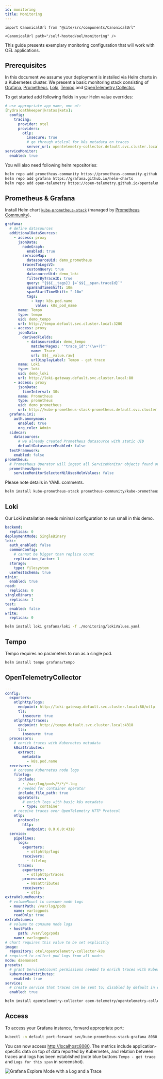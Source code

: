 ```yaml
---
id: monitoring
title: Monitoring
---
```


```mdx-code-block
import CanonicalUrl from "@site/src/components/CanonicalUrl"

<CanonicalUrl path="/self-hosted/oel/monitoring" />
```

This guide presents exemplary monitoring configuration that will work with OEL applications.

## Prerequisites

In this document we assume your deployment is installed via Helm charts in a Kubernetes cluster. We present a basic monitoring
stack consisting of [Grafana](https://grafana.com/oss/grafana/), [Prometheus](https://prometheus.io/),
[Loki](https://grafana.com/oss/loki/), [Tempo](https://grafana.com/oss/tempo/) and
[OpenTelemetry Collector.](https://opentelemetry.io/docs/collector/)

To get started add following fields in your Helm value overrides:

```yaml
# use appropriate app name, one of:
[hydra|oathkeeper|kratos|keto]:
  config:
    tracing:
      provider: otel
      providers:
        otlp:
          insecure: true
          # go through otelcol for k8s metadata on traces
          server_url: opentelemetry-collector.default.svc.cluster.local:4318
serviceMonitor:
  enabled: true
```

You will also need following helm repositories:

```bash
helm repo add prometheus-community https://prometheus-community.github.io/helm-charts
helm repo add grafana https://grafana.github.io/helm-charts
helm repo add open-telemetry https://open-telemetry.github.io/opentelemetry-helm-charts
```

## Prometheus & Grafana

Install Helm chart
[`kube-prometheus-stack`](https://github.com/prometheus-community/helm-charts/tree/main/charts/kube-prometheus-stack) (managed by
[Prometheus Community](https://prometheus.io/community/)).

```yaml
grafana:
  # define datasources
  additionalDataSources:
    - access: proxy
      jsonData:
        nodeGraph:
          enabled: true
        serviceMap:
          datasourceUid: demo_prometheus
        tracesToLogsV2:
          customQuery: true
          datasourceUid: demo_loki
          filterByTraceID: true
          query: "{$${__tags}} |=`$${__span.traceId}`"
          spanEndTimeShift: 10m
          spanStartTimeShift: "-10m"
          tags:
            - key: k8s.pod.name
              value: k8s_pod_name
      name: Tempo
      type: tempo
      uid: demo_tempo
      url: http://tempo.default.svc.cluster.local:3200
    - access: proxy
      jsonData:
        derivedFields:
          - datasourceUid: demo_tempo
            matcherRegex: '"trace_id":"(\w+?)"'
            name: Trace
            url: $${__value.raw}
            urlDisplayLabel: Tempo - get trace
      name: Loki
      type: loki
      uid: demo_loki
      url: http://loki-gateway.default.svc.cluster.local:80
    - access: proxy
      jsonData:
        timeInterval: 30s
      name: Prometheus
      type: prometheus
      uid: demo_prometheus
      url: http://kube-prometheus-stack-prometheus.default.svc.cluster.local:9090
  grafana.ini:
    auth.anonymous:
      enabled: true
      org_role: Admin
  sidecar:
    datasources:
      # we already created Prometheus datasource with static UID
      defaultDatasourceEnabled: false
  testFramework:
    enabled: false
prometheus:
  # Prometheus Operator will ingest all ServiceMonitor objects found on cluster
  prometheusSpec:
    serviceMonitorSelectorNilUsesHelmValues: false
```

Please note details in YAML comments.

```bash
helm install kube-prometheus-stack prometheus-community/kube-prometheus-stack -f ./monitoring/prometheusValues.yaml
```

## Loki

Our Loki installation needs minimal configuration to run small in this demo.

```yaml
backend:
  replicas: 0
deploymentMode: SingleBinary
loki:
  auth_enabled: false
  commonConfig:
    # cannot be bigger than replica count
    replication_factor: 1
  storage:
    type: filesystem
  useTestSchema: true
minio:
  enabled: true
read:
  replicas: 0
singleBinary:
  replicas: 1
test:
  enabled: false
write:
  replicas: 0
```

```bash
helm install loki grafana/loki -f ./monitoring/lokiValues.yaml
```

## Tempo

Tempo requires no parameters to run as a single pod.

```bash
helm install tempo grafana/tempo
```

## OpenTelemetryCollector

```yaml
---
config:
  exporters:
    otlphttp/logs:
      endpoint: http://loki-gateway.default.svc.cluster.local:80/otlp
      tls:
        insecure: true
    otlphttp/traces:
      endpoint: http://tempo.default.svc.cluster.local:4318
      tls:
        insecure: true
  processors:
    # enrich traces with Kubernetes metadata
    k8sattributes:
      extract:
        metadata:
          - k8s.pod.name
  receivers:
    # consume Kubernetes node logs
    filelog:
      include:
        - /var/log/pods/*/*/*.log
      # needed for container operator
      include_file_path: true
      operators:
        # enrich logs with basic k8s metadata
        - type: container
    # receive traces over OpenTelemetry HTTP Protocol
    otlp:
      protocols:
        http:
          endpoint: 0.0.0.0:4318
  service:
    pipelines:
      logs:
        exporters:
          - otlphttp/logs
        receivers:
          - filelog
      traces:
        exporters:
          - otlphttp/traces
        processors:
          - k8sattributes
        receivers:
          - otlp
extraVolumeMounts:
  # volumeMount to consume node logs
  - mountPath: /var/log/pods
    name: varlogpods
    readOnly: true
extraVolumes:
  # volume to consume node logs
  - hostPath:
      path: /var/log/pods
    name: varlogpods
# chart requires this value to be set explicitly
image:
  repository: otel/opentelemetry-collector-k8s
# required to collect pod logs from all nodes
mode: daemonset
presets:
  # grant ServiceAccount permissions needed to enrich traces with Kubernetes metadata
  kubernetesAttributes:
    enabled: true
service:
  # create service that traces can be sent to; disabled by default in daemonset mode
  enabled: true
```

```bash
helm install opentelemetry-collector open-telemetry/opentelemetry-collector -f ./monitoring/otelcolValues.yaml
```

## Access

To access your Grafana instance, forward appropriate port:

```bash
kubectl -n default port-forward svc/kube-prometheus-stack-grafana 8080:80
```

You can now access [http://localhost:8080](http://localhost:8080). The metrics include application-specific data on top of data
reported by Kubernetes, and relation between traces and logs has been established (note blue buttons `Tempo - get trace` and
`Logs for this span` in screenshot).

![Grafana Explore Mode with a Log and a Trace](../../_static/grafana_log_trace.png)
